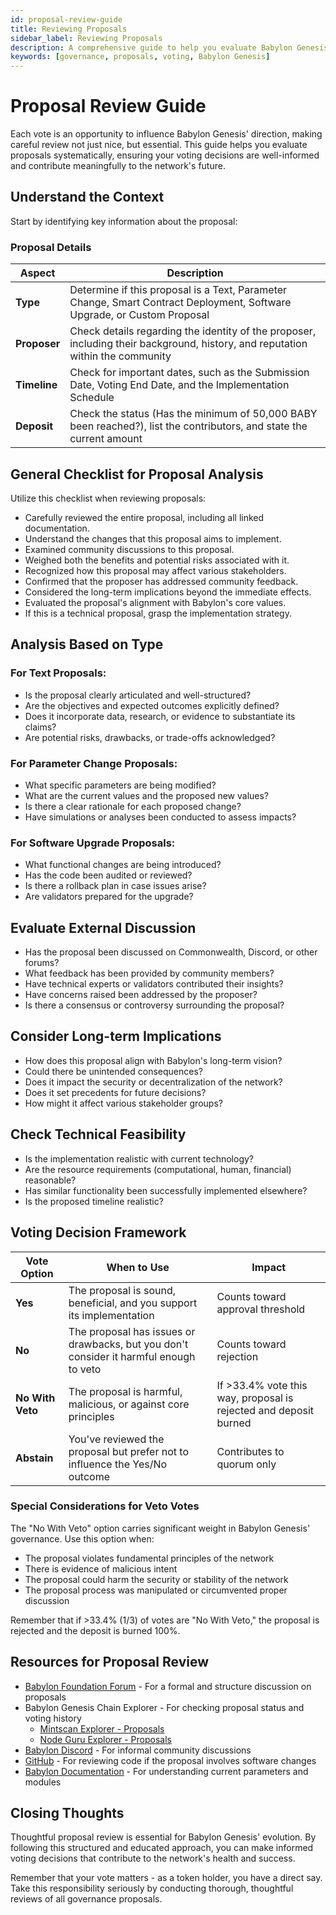 ```yaml
---  
id: proposal-review-guide  
title: Reviewing Proposals
sidebar_label: Reviewing Proposals 
description: A comprehensive guide to help you evaluate Babylon Genesis governance proposals systematically.  
keywords: [governance, proposals, voting, Babylon Genesis]  
---  
```


# Proposal Review Guide  

Each vote is an opportunity to influence Babylon Genesis' direction, making careful review not just nice, but essential. This guide helps you evaluate proposals systematically, ensuring your voting decisions are well-informed and contribute meaningfully to the network's future.  

## Understand the Context  

Start by identifying key information about the proposal:  

### Proposal Details

| Aspect | Description |
|--------|-------------|
| **Type** | Determine if this proposal is a Text, Parameter Change, Smart Contract Deployment, Software Upgrade, or Custom Proposal |
| **Proposer** | Check details regarding the identity of the proposer, including their background, history, and reputation within the community |
| **Timeline** | Check for important dates, such as the Submission Date, Voting End Date, and the Implementation Schedule |
| **Deposit** | Check the status (Has the minimum of 50,000 BABY been reached?), list the contributors, and state the current amount |

## General Checklist for Proposal Analysis  

Utilize this checklist when reviewing proposals:  

- Carefully reviewed the entire proposal, including all linked documentation.  
- Understand the changes that this proposal aims to implement.  
- Examined community discussions to this proposal.  
- Weighed both the benefits and potential risks associated with it.  
- Recognized how this proposal may affect various stakeholders.  
- Confirmed that the proposer has addressed community feedback.  
- Considered the long-term implications beyond the immediate effects.  
- Evaluated the proposal's alignment with Babylon's core values.  
- If this is a technical proposal, grasp the implementation strategy.  

## Analysis Based on Type  

### For Text Proposals:  

- Is the proposal clearly articulated and well-structured?  
- Are the objectives and expected outcomes explicitly defined?  
- Does it incorporate data, research, or evidence to substantiate its claims?  
- Are potential risks, drawbacks, or trade-offs acknowledged?  

### For Parameter Change Proposals:  

- What specific parameters are being modified?  
- What are the current values and the proposed new values?  
- Is there a clear rationale for each proposed change?  
- Have simulations or analyses been conducted to assess impacts?  

### For Software Upgrade Proposals:  

- What functional changes are being introduced?  
- Has the code been audited or reviewed?  
- Is there a rollback plan in case issues arise?  
- Are validators prepared for the upgrade?  

## Evaluate External Discussion  

- Has the proposal been discussed on Commonwealth, Discord, or other forums?  
- What feedback has been provided by community members?  
- Have technical experts or validators contributed their insights?  
- Have concerns raised been addressed by the proposer?  
- Is there a consensus or controversy surrounding the proposal?  

## Consider Long-term Implications  

- How does this proposal align with Babylon's long-term vision?  
- Could there be unintended consequences?  
- Does it impact the security or decentralization of the network?  
- Does it set precedents for future decisions?  
- How might it affect various stakeholder groups?  

## Check Technical Feasibility  

- Is the implementation realistic with current technology?  
- Are the resource requirements (computational, human, financial) reasonable?  
- Has similar functionality been successfully implemented elsewhere?  
- Is the proposed timeline realistic?  

## Voting Decision Framework

| Vote Option | When to Use | Impact |
|-------------|-------------|---------|
| **Yes** | The proposal is sound, beneficial, and you support its implementation | Counts toward approval threshold |
| **No** | The proposal has issues or drawbacks, but you don't consider it harmful enough to veto | Counts toward rejection |
| **No With Veto** | The proposal is harmful, malicious, or against core principles | If >33.4% vote this way, proposal is rejected and deposit burned |
| **Abstain** | You've reviewed the proposal but prefer not to influence the Yes/No outcome | Contributes to quorum only |

### Special Considerations for Veto Votes  

The "No With Veto" option carries significant weight in Babylon Genesis' governance. Use this option when:  

- The proposal violates fundamental principles of the network  
- There is evidence of malicious intent  
- The proposal could harm the security or stability of the network  
- The proposal process was manipulated or circumvented proper discussion  

Remember that if >33.4% (1/3) of votes are "No With Veto," the proposal is rejected and the deposit is burned 100%.  

## Resources for Proposal Review  

- [Babylon Foundation Forum](https://forum.babylon.foundation/) - For a formal and structure discussion on proposals  
- Babylon Genesis Chain Explorer - For checking proposal status and voting history  
  - [Mintscan Explorer - Proposals](https://www.mintscan.io/babylon-testnet/proposals)  
  - [Node Guru Explorer - Proposals](https://testnet.babylon.explorers.guru/proposals)
- [Babylon Discord](https://discord.com/invite/babylonglobal) - For informal community discussions  
- [GitHub](https://github.com/babylonlabs-io) - For reviewing code if the proposal involves software changes  
- [Babylon Documentation](http://docs.babylonlabs.io/) - For understanding current parameters and modules  

## Closing Thoughts  

Thoughtful proposal review is essential for Babylon Genesis' evolution. By following this structured and educated approach, you can make informed voting decisions that contribute to the network's health and success.  

Remember that your vote matters - as a token holder, you have a direct say. Take this responsibility seriously by conducting thorough, thoughtful reviews of all governance proposals.  